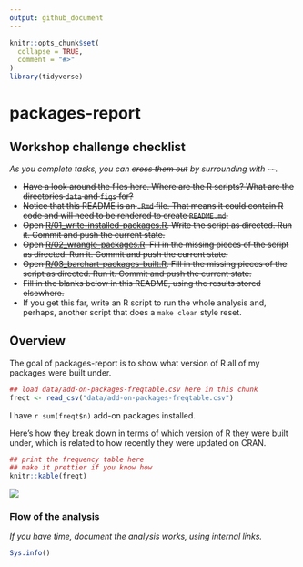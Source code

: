 ---
output: github_document
---

<!-- README.md is generated from README.Rmd. Please edit that file -->

```{r setup, include = FALSE}
knitr::opts_chunk$set(
  collapse = TRUE,
  comment = "#>"
)
library(tidyverse)
```

# packages-report

## Workshop challenge checklist

*As you complete tasks, you can ~~cross them out~~ by surrounding with `~~`.*

* ~~Have a look around the files here. Where are the R scripts? What are the directories `data` and `figs` for?~~
* ~~Notice that this README is an `.Rmd` file. That means it could contain R code and will need to be rendered to create `README.md`.~~
* ~~Open [R/01_write-installed-packages.R](R/01_write-installed-packages.R). Write the script as directed. Run it. Commit and push the current state.~~
* ~~Open [R/02_wrangle-packages.R](R/02_wrangle-packages.R). Fill in the missing pieces of the script as directed. Run it. Commit and push the current state.~~
* ~~Open [R/03_barchart-packages-built.R](R/03_barchart-packages-built.R). Fill in the missing pieces of the script as directed. Run it. Commit and push the current state.~~
* ~~Fill in the blanks below in this README, using the results stored elsewhere.~~
* If you get this far, write an R script to run the whole analysis and, perhaps, another script that does a `make clean` style reset.

## Overview

The goal of packages-report is to show what version of R all of my packages were built under.

```{r, include = FALSE}
## load data/add-on-packages-freqtable.csv here in this chunk
freqt <- read_csv("data/add-on-packages-freqtable.csv")
```

I have `r sum(freqt$n)` add-on packages installed.

Here's how they break down in terms of which version of R they were built under, which is related to how recently they were updated on CRAN.

```{r, echo = FALSE}
## print the frequency table here
## make it prettier if you know how
knitr::kable(freqt)
```

![](figs/built-barchart.png)

### Flow of the analysis

*If you have time, document the analysis works, using internal links.*



```{r, echo == F}
Sys.info()
```
